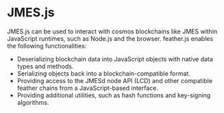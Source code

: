 
# JMES.js

JMES.js can be used to interact with cosmos blockchains like JMES within JavaScript runtimes, such as Node.js and the browser. feather.js enables the following functionalities:

- Deserializing blockchain data into JavaScript objects with native data types and methods.
- Serializing objects back into a blockchain-compatible format.
- Providing access to the JMESd node API (LCD) and other compatible feather chains from a JavaScript-based interface.
- Providing additional utilities, such as hash functions and key-signing algorithms.


